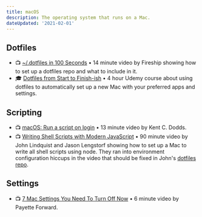 ```yaml
---
title: macOS
description: The operating system that runs on a Mac.
dateUpdated: '2021-02-01'
---
```


## Dotfiles

- 📺 [~/.dotfiles in 100 Seconds](https://m.youtube.com/watch?v=r_MpUP6aKiQ) • 14 minute video by Fireship showing how to set up a dotfiles repo and what to include in it.
- 🎓 [Dotfiles from Start to Finish-ish](https://www.udemy.com/course/dotfiles-from-start-to-finish-ish) • 4 hour Udemy course about using dotfiles to automatically set up a new Mac with your preferred apps and settings.

## Scripting

- 📺 [macOS: Run a script on login](https://m.youtube.com/watch?v=mOXo-Yjr800) • 13 minute video by Kent C. Dodds.
- 📺 [Writing Shell Scripts with Modern JavaScript](https://m.youtube.com/watch?v=sZ-OHEvevEs) • 90 minute video by John Lindquist and Jason Lengstorf showing how to set up a Mac to write all shell scripts using node. They ran into environment configuration hiccups in the video that should be fixed in John's [dotfiles repo](https://github.com/jlengstorf/dotfiles/tree/main/.js).

## Settings

- 📺 [7 Mac Settings You Need To Turn Off Now](https://m.youtube.com/watch?v=nSbAn2ZLPI8) • 6 minute video by Payette Forward.
